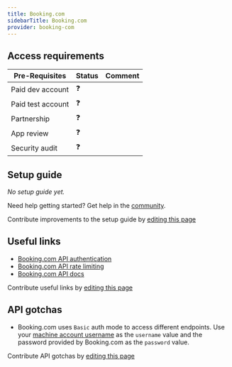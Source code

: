 ```yaml
---
title: Booking.com
sidebarTitle: Booking.com
provider: booking-com
---
```



<Overview />
<PreBuiltTooling />
<PreBuiltUseCases />

## Access requirements
| Pre-Requisites | Status | Comment|
| - | - | - |
| Paid dev account | ❓ |  |
| Paid test account | ❓ |  |
| Partnership | ❓ | |
| App review | ❓ |  |
| Security audit | ❓ | |


## Setup guide

_No setup guide yet._

<Tip>Need help getting started? Get help in the [community](https://nango.dev/slack).</Tip>

<Note>Contribute improvements to the setup guide by [editing this page](https://github.com/nangohq/nango/tree/master/docs-v2/integrations/all/booking-com.mdx)</Note>


## Useful links

-   [Booking.com API authentication](https://developers.booking.com/connectivity/docs/basic-authentication)
-   [Booking.com API rate limiting](https://developers.booking.com/connectivity/docs#rate-limiting)
-   [Booking.com API docs](https://developers.booking.com/connectivity/docs)

<Note>Contribute useful links by [editing this page](https://github.com/nangohq/nango/tree/master/docs-v2/integrations/all/booking-com.mdx)</Note>

## API gotchas

- Booking.com uses `Basic` auth mode to access different endpoints. Use your [machine account username](https://developers.booking.com/connectivity/docs/glossary_of_terms#machine-account) as the `username` value and the password provided by Booking.com as the `password` value.

<Note>Contribute API gotchas by [editing this page](https://github.com/nangohq/nango/tree/master/docs-v2/integrations/all/booking-com.mdx)</Note>